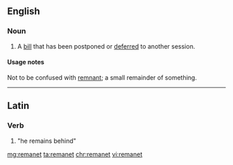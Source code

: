 ==English==

===Noun===
{{en-noun}}

# {{context|British|legal|Parliament|lang=en}} A [[bill]] that has been postponed or [[deferred]] to another session.

====Usage notes====
Not to be confused with [[remnant]]; a small remainder of something.

----

==Latin==

===Verb===
{{la-verb-form|remanet}}

# {{inflection of|remaneō||3|s|pres|actv|indc|lang=la}} "<span title="he, she or it">he</span> remains&nbsp;behind"

[[mg:remanet]]
[[ta:remanet]]
[[chr:remanet]]
[[vi:remanet]]
